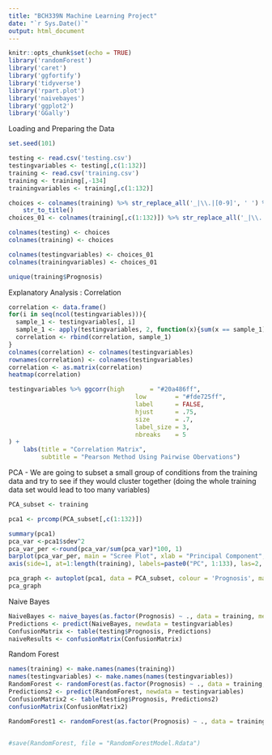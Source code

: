 ---
title: "BCH339N Machine Learning Project"
date: "`r Sys.Date()`"
output: html_document
---

```{r setup, include=FALSE}
knitr::opts_chunk$set(echo = TRUE)
library('randomForest')
library('caret')
library('ggfortify')
library('tidyverse')
library('rpart.plot')
library('naivebayes')
library('ggplot2')
library('GGally')
```

Loading and Preparing the Data

```{r}
set.seed(101)

testing <- read.csv('testing.csv')
testingvariables <- testing[,c(1:132)]
training <- read.csv('training.csv')
training <- training[,-134]
trainingvariables <- training[,c(1:132)]

choices <- colnames(training) %>% str_replace_all('_|\\.|[0-9]', ' ') %>% 
    str_to_title()
choices_01 <- colnames(training[,c(1:132)]) %>% str_replace_all('_|\\.|[0-9]', ' ') %>% str_to_title()

colnames(testing) <- choices
colnames(training) <- choices

colnames(testingvariables) <- choices_01
colnames(trainingvariables) <- choices_01
```


```{r}
unique(training$Prognosis)
```

Explanatory Analysis : Correlation

```{r}
correlation <- data.frame()
for(i in seq(ncol(testingvariables))){
  sample_1 <- testingvariables[, i]
  sample_1 <- apply(testingvariables, 2, function(x){sum(x == sample_1)/length(sample_1)})
  correlation <- rbind(correlation, sample_1)
}
colnames(correlation) <- colnames(testingvariables)
rownames(correlation) <- colnames(testingvariables)
correlation <- as.matrix(correlation)
heatmap(correlation)

testingvariables %>% ggcorr(high       = "#20a486ff",
                                   low        = "#fde725ff",
                                   label      = FALSE, 
                                   hjust      = .75, 
                                   size       = .7, 
                                   label_size = 3,
                                   nbreaks    = 5
) +
    labs(title = "Correlation Matrix",
         subtitle = "Pearson Method Using Pairwise Obervations")
```

PCA - We are going to subset a small group of conditions from the training data and try to see if they would cluster together (doing the whole training data set would lead to too many variables)

```{r}
PCA_subset <- training

pca1 <- prcomp(PCA_subset[,c(1:132)])

summary(pca1)
pca_var <-pca1$sdev^2
pca_var_per <-round(pca_var/sum(pca_var)*100, 1)
barplot(pca_var_per, main = "Scree Plot", xlab = "Principal Component", ylab = "Percent Variation",  cex.names = 0.3)
axis(side=1, at=1:length(training), labels=paste0("PC", 1:133), las=2, cex.axis = 0.3)

pca_graph <- autoplot(pca1, data = PCA_subset, colour = 'Prognosis', main = "PCA Graph")
pca_graph
```

Naive Bayes

```{r}
NaiveBayes <- naive_bayes(as.factor(Prognosis) ~ ., data = training, method = 'class')
Predictions <- predict(NaiveBayes, newdata = testingvariables)
ConfusionMatrix <- table(testing$Prognosis, Predictions)
naiveResults <- confusionMatrix(ConfusionMatrix)

```

Random Forest 

```{r}
names(training) <- make.names(names(training))
names(testingvariables) <- make.names(names(testingvariables))
RandomForest <- randomForest(as.factor(Prognosis) ~ ., data = training, method = 'class')
Predictions2 <- predict(RandomForest, newdata = testingvariables)
ConfusionMatrix2 <- table(testing$Prognosis, Predictions2)
confusionMatrix(ConfusionMatrix2)

RandomForest1 <- randomForest(as.factor(Prognosis) ~ ., data = training, method = 'class')


#save(RandomForest, file = "RandomForestModel.Rdata")

```



